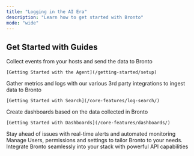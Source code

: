 ```yaml
---
title: "Logging in the AI Era"
description: "Learn how to get started with Bronto"
mode: "wide"
---
```


## Get Started with Guides

<CardGroup cols={3}>
  <Card title="Get data into Bronto" icon="database" iconType="solid" href="/getting-started/setup">
    Collect events from your hosts and send the data to Bronto

    [Getting Started with the Agent](/getting-started/setup)
  </Card>

  <Card title="Search Your Data" icon="magnifying-glass" iconType="solid" href="/core-features/log-search/">
    Gather metrics and logs with our various 3rd party integrations to ingest data to Bronto

    [Getting Started with Search](/core-features/log-search/)
  </Card>

  <Card title="Visualize your Data" icon="chart-line" iconType="solid" href="/core-features/dashboards/">
    Create dashboards based on the data collected in Bronto

    [Getting Started with Dashboards](/core-features/dashboards/)
  </Card>

  <Card title="Setup Alerts and Monitors" icon="bell" iconType="solid" href="/core-features/dashboards/">
    Stay ahead of issues with real-time alerts and automated monitoring
  </Card>

  <Card title="Account Management" icon="users">
    Manage Users, permissions and settings to tailor Bronto to your needs.
  </Card>

  <Card title="Bronto API" icon="code">
    Integrate Bronto seamlessly into your stack with powerful API capabilities
  </Card>
</CardGroup>